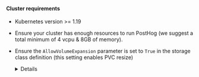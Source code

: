 #### Cluster requirements
* Kubernetes version >= 1.19
* Ensure your cluster has enough resources to run PostHog (we suggest a total minimum of 4 vcpu & 8GB of memory).
* Ensure the `AllowVolumeExpansion` parameter is set to `True` in the storage class definition (this setting enables PVC resize)
    <details>

    ```console
    $ kubectl get storageclass -o json | jq '.items[].allowVolumeExpansion'
    true
    ```

    </details>

